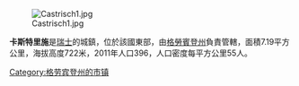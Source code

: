[[Image:Castrisch1.jpg|right]]

'''卡斯特里施'''是[[瑞士|瑞士]]的城鎮，位於該國東部，由[[格勞賓登州|格勞賓登州]]負責管轄，面積7.19平方公里，海拔高度722米，2011年人口396，人口密度每平方公里55人。

{{Switzerland-geo-stub}}
[[Category:格劳宾登州的市镇|Category:格劳宾登州的市镇]]